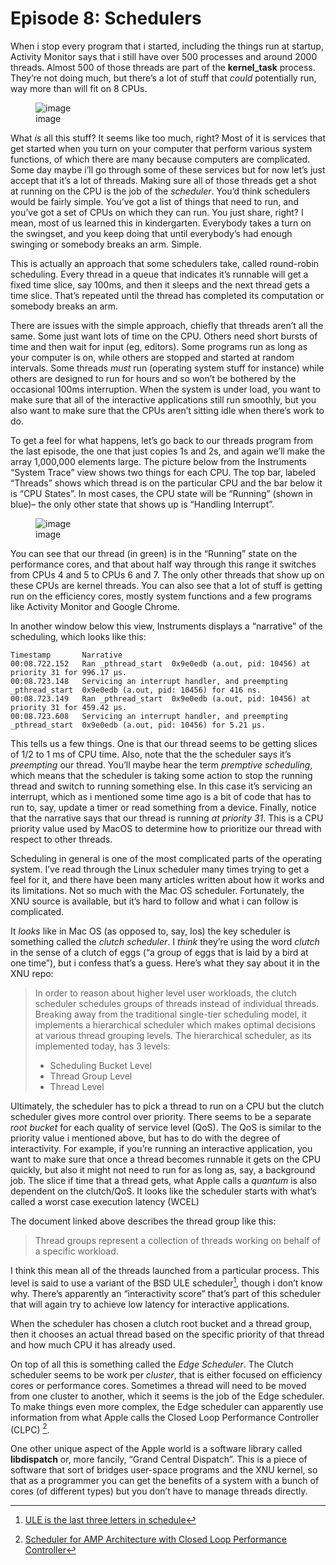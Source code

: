 
# Episode 8: Schedulers {.unnumbered}

When i stop every program that i started, including the things run at startup, Activity Monitor says that i still
have over 500 processes and around 2000 threads. Almost 500 of those threads are part of the __kernel_task__ process.
They're not doing much, but there's a lot of stuff that _could_ potentially run, way more than will fit on 8 CPUs.

![image](allproc.png)

What _is_ all this stuff?  It seems like too much, right?  Most of it is services that get started when you turn
on your computer that perform various system functions, of which there are many because computers are complicated.
Some day maybe i'll go through some of these services but for now let's just accept that it's a lot of threads.
Making sure all of those threads get a shot at running on the CPU is the job of the _scheduler_.
You'd think schedulers would be fairly simple.  You've got a list of things that need to run, and you've got
a set of CPUs on which they can run.  You just share, right?  I mean, most of us learned this in
kindergarten.  Everybody takes a turn on the swingset, and you keep doing that until everybody's had enough
swinging or somebody breaks an arm.  Simple.

This is actually an approach that some schedulers take, called round-robin scheduling.  Every thread
in a queue that indicates it's runnable will get a fixed time slice, say 100ms, and then
it sleeps and the next thread gets a time slice.  That's repeated until the thread has completed its
computation or somebody breaks an arm.

There are issues with the simple approach, chiefly that threads aren't all the same.  Some just want
lots of time on the CPU.  Others need short bursts of time and then wait for input (eg, editors).  Some programs
run as long as your computer is on, while others are stopped and started at random intervals.  Some threads _must_
run (operating system stuff for instance) while others are designed to run for hours and so won't be bothered
by the occasional 100ms interruption.  When the system is under load, you want to make sure that all of the interactive
applications still run smoothly, but you also want to make sure that the CPUs aren't sitting idle when there's
work to do.

To get a feel for what happens, let's go back to our threads program from the last episode, the one that just
copies 1s and 2s, and again we'll make the array 1,000,000 elements large.  The picture below from the Instruments
"System Trace" view shows two things
for each CPU.  The top bar, labeled "Threads" shows which thread is on the particular CPU and the bar below it
is "CPU States".  In most cases, the CPU state will be "Running" (shown in blue)-- the only other state that shows
up is "Handling Interrupt".

![image](running.png)

You can see that our thread (in green) is in the "Running" state on the performance cores, and that about half way
through this range it switches from CPUs 4 and 5 to CPUs 6 and 7.  The only other threads that show up on these
CPUs are kernel threads.  You can also see that a lot of stuff is getting run on the efficiency cores, mostly
system functions and a few programs like Activity Monitor and Google Chrome.

In another window below this view, Instruments displays a "narrative" of the scheduling, which looks like this:

```console
Timestamp	    Narrative	
00:08.722.152	Ran _pthread_start  0x9e0edb (a.out, pid: 10456) at priority 31 for 996.17 µs.	
00:08.723.148	Servicing an interrupt handler, and preempting _pthread_start  0x9e0edb (a.out, pid: 10456) for 416 ns.	
00:08.723.149	Ran _pthread_start  0x9e0edb (a.out, pid: 10456) at priority 31 for 459.42 µs.	
00:08.723.608	Servicing an interrupt handler, and preempting _pthread_start  0x9e0edb (a.out, pid: 10456) for 5.21 µs.	
```

This tells us a few things.  One is that our thread seems to be getting slices of 1/2 to 1 ms of CPU time.  Also, note
that the the scheduler says it's _preempting_ our thread.  You'll maybe hear the term _premptive scheduling_, which
means that the scheduler is taking some action to stop the running thread and switch to running something else.
In this case it's servicing an interrupt, which as i mentioned some time ago is a bit of code that has to run
to, say, update a timer or read something from a device. Finally, notice that the narrative says that our thread is running _at priority 31_.  This is a CPU priority
value used by MacOS to determine how to prioritize our thread with respect to other threads.

Scheduling in general is one of the most complicated parts of the operating system.  I've read through
the Linux scheduler many times trying to get a feel for it, and there have been many articles written
about how it works and its limitations.  Not so much with the Mac OS scheduler.  Fortunately, the XNU
source is available, but it's hard to follow and what i can follow is complicated.

It _looks_ like in Mac OS (as opposed to, say, Ios) the key scheduler is something called the _clutch scheduler_.
I _think_ they're using the word _clutch_ in the sense of a clutch of eggs ("a group of eggs that is laid by a bird at one time"),
but i confess that's a guess.  Here's what they say about it in the XNU repo:

>In order to reason about higher level user workloads, the clutch scheduler schedules groups of threads instead of individual threads. Breaking away from the traditional single-tier scheduling model, it implements a hierarchical scheduler which makes optimal decisions at various thread grouping levels. The hierarchical scheduler, as its implemented today, has 3 levels:
>
> - Scheduling Bucket Level
> - Thread Group Level
> - Thread Level

Ultimately, the scheduler has to pick a thread to run on a CPU but the clutch scheduler gives more control over
priority.  There seems to be a separate _root bucket_ for each quality of service level (QoS).  The QoS is similar to
the priority value i mentioned above, but has to do with the degree of interactivity.  For example, if you're running
an interactive application, you want to make sure that once a thread becomes runnable it gets on the CPU quickly,
but also it might not need to run for as long as, say, a background job.  The slice if time that a thread gets, what
Apple calls a _quantum_ is also dependent on the clutch/QoS.  It looks like the scheduler starts with what's called
a worst case execution latency (WCEL)

The document linked above describes the thread group like this:

> Thread groups represent a collection of threads working on behalf of a specific workload.

I think this mean all of the threads launched from a particular process.  This level is said to use a variant
of the BSD ULE scheduler[^1], though i don't know why.  There's apparently an "interactivity score" that's part
of this scheduler that will again try to achieve low latency for interactive applications.

When the scheduler has chosen a clutch root bucket and a thread group, then it chooses an actual thread based on
the specific priority of that thread and how much CPU it has already used.

On top of all this is something called the _Edge Scheduler_.  The Clutch scheduler seems to be work per _cluster_, that is either focused on
efficiency cores or performance cores.  Sometimes a thread will need to be moved from one cluster to another, which it seems is
the job of the Edge scheduler.  To make things even more complex, the Edge scheduler can apparently use information
from what Apple calls the Closed Loop Performance Controller (CLPC) [^2].  

One other unique aspect of the Apple world is a software library called __libdispatch__ or, more fancily, "Grand Central Dispatch".
This is a piece of software that sort of bridges user-space programs and the XNU kernel, so that as a programmer you can get the
benefits of a system with a bunch of cores (of different types) but you don't have to manage threads directly.


[^1]: [ULE is the last three letters in schedule](https://github.com/freebsd/freebsd-src/blob/209905ec384eedd58f1b9b7ab774029d22787dfb/sys/kern/sched_ule.c#L90)
[^2]: [Scheduler for AMP Architecture with Closed Loop Performance Controller](https://patentimages.storage.googleapis.com/f9/16/b0/ec97812377dd95/US10417054.pdf)
